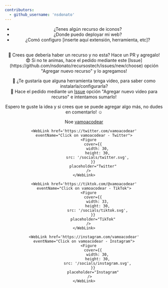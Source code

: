 ```yaml
---
contributors:
  - github_username: 'nsdonato'
---
```



<Header
	title='Inicio'
	description='En Internet siempre veo las mismas preguntas:'
/>

- ¿Tenes algún recurso de iconos?
- ¿Donde puedo deployar mi web?
- ¿Comó configuro [inserte aquí extensión, herramienta, etc]?

<br />
📌 Crees que debería haber un recurso y no esta? Hace un PR y agregalo! <br />
😨 Si no te animas, hace el pedido mediante este <span className='underline'>
	[Issue](https://github.com/nsdonato/recursostech/issues/new/choose)
</span> opción "Agregar nuevo recurso" y lo agregamos! <br />

🤔 ¿Te gustaría que alguna herramienta tenga video, para saber como instalarla/configurarla? <br />
🚀 Hace el pedido mediante un <span className="underline">
[Issue](https://github.com/nsdonato/recursostech/issues/new/choose) opción "Agregar nuevo video para recurso" </span> e intentamos sumarlo! <br />

Espero te guste la idea y si crees que se puede agregar algo más, no dudes en comentarlo! ☺️

Noe <span className="underline" data-umami-event="Click on vamoacodear - X">[vamoacodear](https://twitter.com/vamoacodear)</span>

<div className='flex gap-2 mt-4 items-center'>
	<WebLink href='https://discord.gg/JYnKadCSkV' eventName="Click on vamoacodear - Discord">
		<Figure
			cover={{
				width: 40,
				height: 40,
				src: '/socials/discord.svg',
			}}
			placeholder="Discord"
		/>
	</WebLink>

    <WebLink href='https://twitter.com/vamoacodear' eventName="Click on vamoacodear - Twitter">
    	<Figure
    		cover={{
    			width: 30,
    			height: 30,
    			src: '/socials/twitter.svg',
    		}}
    		placeholder="Twitter"
    	/>
    </WebLink>

    <WebLink href='https://tiktok.com/@vamoacodear' eventName="Click on vamoacodear - TikTok">
    	<Figure
    		cover={{
    			width: 33,
    			height: 30,
    			src: '/socials/tiktok.svg',
    		}}
    		placeholder="TikTok"
    	/>
    </WebLink>

    <WebLink href='https://instagram.com/vamoacodear' eventName="Click on vamoacodear - Instagram">
    	<Figure
    		cover={{
    			width: 30,
    			height: 30,
    			src: '/socials/instagram.svg',
    		}}
    		placeholder="Instagram"
    	 />
    </WebLink>

</div>
